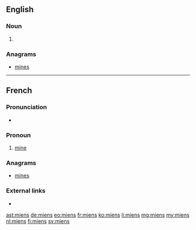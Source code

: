 ==English==

===Noun===
{{head|en|plural}}

# {{plural of|mien|lang=en}}

===Anagrams===
* [[mines#English|mines]]

----

==French==

===Pronunciation===
* {{IPA|/mjɛ̃/|lang=fr}}

===Pronoun===
{{head|fr|pronoun|cat2=possessive pronouns|head=les miens}}

# [[mine]]

===Anagrams===
* [[mines#French|mines]]

===External links===
* {{R:TLFi}}

[[ast:miens]]
[[de:miens]]
[[eo:miens]]
[[fr:miens]]
[[ko:miens]]
[[li:miens]]
[[mg:miens]]
[[my:miens]]
[[nl:miens]]
[[fi:miens]]
[[sv:miens]]